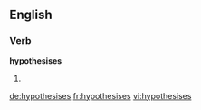 ==English==

===Verb===
'''hypothesises'''

# {{third-person singular of|[[hypothesise]]}}

[[de:hypothesises]]
[[fr:hypothesises]]
[[vi:hypothesises]]